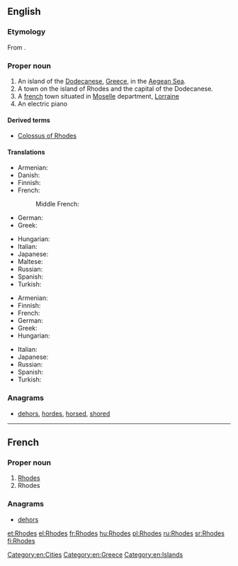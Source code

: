 ==English==
{{wikipedia}}

===Etymology===
From {{etyl|grc|en}} {{term|Ῥόδος||sc=polytonic|tr=Rhodos|lang=grc}}.

===Proper noun===
{{en-proper noun}}

# An island of the [[Dodecanese]], [[Greece]], in the [[Aegean Sea]].
# A town on the island of Rhodes and the capital of the Dodecanese.
# A [[france|french]] town situated in [[w:Moselle|Moselle]] department, [[w:Lorraine|Lorraine]]
# An electric piano

====Derived terms====
* [[Colossus of Rhodes]]

====Translations====
{{trans-top|island}}
* Armenian: {{t-|hy|Հռոդոս|tr=Hṙodos}}
* Danish: {{t-|da|Rhodos}}
* Finnish: {{t-|fi|Rhodos}}
* French: {{t+|fr|Rhodes}}
*: Middle French: {{tø|frm|Roddes}}
* German: {{t-|de|Rhodos}}
* Greek: {{t+|el|Ρόδος|f|tr=Ródos}}
{{trans-mid}}
* Hungarian: {{t-|hu|Rhodosz}}
* Italian: {{t-|it|Rodi|f}}
* Japanese: {{t-|ja|ロードス島|tr=Rōdosu-tō|sc=Jpan}}
* Maltese: {{t-|mt|Rodì}}
* Russian: {{t-|ru|Родос|m|tr=Ródos|sc=Cyrl}}
* Spanish: {{t+|es|Rodas|m}}
* Turkish: {{t-|tr|Rodos}}
{{trans-bottom}}

{{trans-top|capital of the Dodecanese}}
* Armenian: {{t-|hy|Հռոդոս|tr=Hṙodos}}
* Finnish: {{t-|fi|Rhodos}}
* French: {{t+|fr|Rhodes}}
* German: {{t-|de|Rhodos}}
* Greek: {{t+|el|Ρόδος|f|tr=Ródos}}
* Hungarian: {{t-|hu|Rhodosz}}
{{trans-mid}}
* Italian: {{t-|it|Rodi|f}}
* Japanese: {{t-|ja|ロードス市|tr=Rōdosu-shi|sc=Jpan}}
* Russian: {{t-|ru|Родос|m|tr=Ródos|sc=Cyrl}}
* Spanish: {{t+|es|Rodas|m}}
* Turkish: {{t-|tr|Rodos}}
{{trans-bottom}}

===Anagrams===
* [[dehors#English|dehors]], [[hordes#English|hordes]], [[horsed#English|horsed]], [[shored#English|shored]]

[[Category:en:Cities]]
[[Category:en:Greece]]
[[Category:en:Islands]]

----

==French==

===Proper noun===
{{fr-proper noun}}

# [[Rhodes#English|Rhodes]] {{gloss|island}}
# Rhodes {{gloss|town}}

===Anagrams===
* [[dehors#French|dehors]]

[[et:Rhodes]]
[[el:Rhodes]]
[[fr:Rhodes]]
[[hu:Rhodes]]
[[pl:Rhodes]]
[[ru:Rhodes]]
[[sr:Rhodes]]
[[fi:Rhodes]]